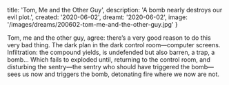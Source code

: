   title: 'Tom, Me and the Other Guy',
  description: 'A bomb nearly destroys our evil plot.',
  created: '2020-06-02',
  dreamt: '2020-06-02',
  image: '/images/dreams/200602-tom-me-and-the-other-guy.jpg'
}

Tom, me and the other guy, agree: there’s a very good reason to do this very bad thing.
The dark plan in the dark control room—computer screens.
Infiltration: the compound yields, is undefended but also barren, a trap, a bomb...
Which fails to exploded until, returning to the control room, and disturbing the sentry—the sentry who should have triggered the bomb—sees us now and triggers the bomb, detonating fire where we now are not.